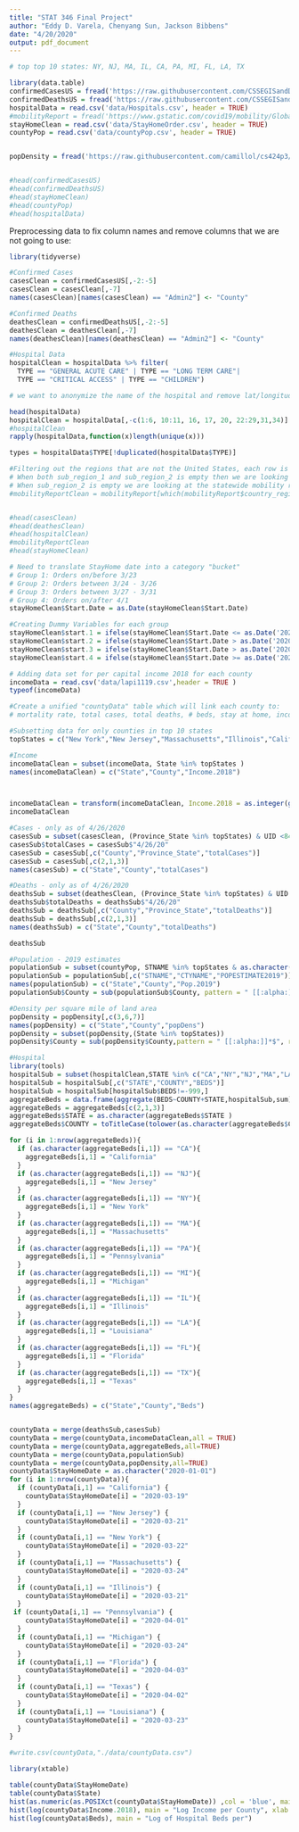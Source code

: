 ```yaml
---
title: "STAT 346 Final Project"
author: "Eddy D. Varela, Chenyang Sun, Jackson Bibbens"
date: "4/20/2020"
output: pdf_document
---
```


```r

# top top 10 states: NY, NJ, MA, IL, CA, PA, MI, FL, LA, TX

library(data.table)
confirmedCasesUS = fread('https://raw.githubusercontent.com/CSSEGISandData/COVID-19/master/csse_covid_19_data/csse_covid_19_time_series/time_series_covid19_confirmed_US.csv')
confirmedDeathsUS = fread('https://raw.githubusercontent.com/CSSEGISandData/COVID-19/master/csse_covid_19_data/csse_covid_19_time_series/time_series_covid19_deaths_US.csv')
hospitalData = read.csv('data/Hospitals.csv', header = TRUE)
#mobilityReport = fread('https://www.gstatic.com/covid19/mobility/Global_Mobility_Report.csv')
stayHomeClean = read.csv('data/StayHomeOrder.csv', header = TRUE)
countyPop = read.csv('data/countyPop.csv', header = TRUE)


popDensity = fread('https://raw.githubusercontent.com/camillol/cs424p3/master/data/Population-Density%20By%20County.csv')


#head(confirmedCasesUS)
#head(confirmedDeathsUS)
#head(stayHomeClean)
#head(countyPop)
#head(hospitalData)

```

Preprocessing data to fix column names and remove columns that we are not going to use:
```r
library(tidyverse)

#Confirmed Cases
casesClean = confirmedCasesUS[,-2:-5]
casesClean = casesClean[,-7]
names(casesClean)[names(casesClean) == "Admin2"] <- "County"

#Confirmed Deaths
deathesClean = confirmedDeathsUS[,-2:-5]
deathesClean = deathesClean[,-7]
names(deathesClean)[names(deathesClean) == "Admin2"] <- "County"

#Hospital Data
hospitalClean = hospitalData %>% filter(
  TYPE == "GENERAL ACUTE CARE" | TYPE == "LONG TERM CARE"|
  TYPE == "CRITICAL ACCESS" | TYPE == "CHILDREN")

# we want to anonymize the name of the hospital and remove lat/longitude data, and other id and columns where all the values are the same. We have also removed hospitals that would not be treating people who are infected with the virus.

head(hospitalData)
hospitalClean = hospitalData[,-c(1:6, 10:11, 16, 17, 20, 22:29,31,34)]
#hospitalClean
rapply(hospitalData,function(x)length(unique(x)))

types = hospitalData$TYPE[!duplicated(hospitalData$TYPE)]

#Filtering out the regions that are not the United States, each row is a day where the columns represent the %change  from baseline in different categories such as retail, transit, parks, etc...
# When both sub_region_1 and sub_region_2 is empty then we are looking at the whole US
# When sub_region_2 is empty we are looking at the statewide mobility report, I am keeping these in for future use cases.
#mobilityReportClean = mobilityReport[which(mobilityReport$country_region=='United States')]


#head(casesClean)
#head(deathesClean)
#head(hospitalClean)
#mobilityReportClean
#head(stayHomeClean)
```



```r
# Need to translate StayHome date into a category "bucket" 
# Group 1: Orders on/before 3/23
# Group 2: Orders between 3/24 - 3/26
# Group 3: Orders between 3/27 - 3/31
# Group 4: Orders on/after 4/1
stayHomeClean$Start.Date = as.Date(stayHomeClean$Start.Date)

#Creating Dummy Variables for each group
stayHomeClean$start.1 = ifelse(stayHomeClean$Start.Date <= as.Date('2020-03-23'),1,0)
stayHomeClean$start.2 = ifelse(stayHomeClean$Start.Date > as.Date('2020-03-23') & stayHomeClean$Start.Date <= as.Date('2020-03-26') ,1,0)
stayHomeClean$start.3 = ifelse(stayHomeClean$Start.Date > as.Date('2020-03-26') & stayHomeClean$Start.Date <= as.Date('2020-03-31'),1,0)
stayHomeClean$start.4 = ifelse(stayHomeClean$Start.Date >= as.Date('2020-04-01'),1,0)

```

```r
# Adding data set for per capital income 2018 for each county
incomeData = read.csv('data/lapi1119.csv',header = TRUE )
typeof(incomeData)
```

```r
#Create a unified "countyData" table which will link each county to: 
# mortality rate, total cases, total deaths, # beds, stay at home, income, population density

#Subsetting data for only counties in top 10 states
topStates = c("New York","New Jersey","Massachusetts","Illinois","California","Pennsylvania", "Michigan", "Florida","Louisiana", "Texas")

#Income
incomeDataClean = subset(incomeData, State %in% topStates )
names(incomeDataClean) = c("State","County","Income.2018")



incomeDataClean = transform(incomeDataClean, Income.2018 = as.integer(gsub(",","",Income.2018)))
incomeDataClean

#Cases - only as of 4/26/2020
casesSub = subset(casesClean, (Province_State %in% topStates) & UID <84060000)
casesSub$totalCases = casesSub$"4/26/20"
casesSub = casesSub[,c("County","Province_State","totalCases")]
casesSub = casesSub[,c(2,1,3)]
names(casesSub) = c("State","County","totalCases")

#Deaths - only as of 4/26/2020
deathsSub = subset(deathesClean, (Province_State %in% topStates) & UID <84060000)
deathsSub$totalDeaths = deathsSub$"4/26/20"
deathsSub = deathsSub[,c("County","Province_State","totalDeaths")]
deathsSub = deathsSub[,c(2,1,3)]
names(deathsSub) = c("State","County","totalDeaths")

deathsSub

#Population - 2019 estimates
populationSub = subset(countyPop, STNAME %in% topStates & as.character(STNAME)!=as.character(CTYNAME))
populationSub = populationSub[,c("STNAME","CTYNAME","POPESTIMATE2019")]
names(populationSub) = c("State","County","Pop.2019")
populationSub$County = sub(populationSub$County, pattern = " [[:alpha:]]*$", replacement = "")

#Density per square mile of land area
popDensity = popDensity[,c(3,6,7)]
names(popDensity) = c("State","County","popDens")
popDensity = subset(popDensity,(State %in% topStates))
popDensity$County = sub(popDensity$County,pattern = " [[:alpha:]]*$", replacement = "")

#Hospital 
library(tools)
hospitalSub = subset(hospitalClean,STATE %in% c("CA","NY","NJ","MA","LA","TX","MI","IL","FL","PA"))
hospitalSub = hospitalSub[,c("STATE","COUNTY","BEDS")]
hospitalSub = hospitalSub[hospitalSub$BEDS!=-999,]
aggregateBeds = data.frame(aggregate(BEDS~COUNTY+STATE,hospitalSub,sum))
aggregateBeds = aggregateBeds[c(2,1,3)]
aggregateBeds$STATE = as.character(aggregateBeds$STATE )
aggregateBeds$COUNTY = toTitleCase(tolower(as.character(aggregateBeds$COUNTY )))

for (i in 1:nrow(aggregateBeds)){
  if (as.character(aggregateBeds[i,1]) == "CA"){
    aggregateBeds[i,1] = "California"
  }
  if (as.character(aggregateBeds[i,1]) == "NJ"){
    aggregateBeds[i,1] = "New Jersey"
  }
  if (as.character(aggregateBeds[i,1]) == "NY"){
    aggregateBeds[i,1] = "New York"
  }
  if (as.character(aggregateBeds[i,1]) == "MA"){
    aggregateBeds[i,1] = "Massachusetts"
  }
  if (as.character(aggregateBeds[i,1]) == "PA"){
    aggregateBeds[i,1] = "Pennsylvania"
  }
  if (as.character(aggregateBeds[i,1]) == "MI"){
    aggregateBeds[i,1] = "Michigan"
  }
  if (as.character(aggregateBeds[i,1]) == "IL"){
    aggregateBeds[i,1] = "Illinois"
  }
  if (as.character(aggregateBeds[i,1]) == "LA"){
    aggregateBeds[i,1] = "Louisiana"
  }
  if (as.character(aggregateBeds[i,1]) == "FL"){
    aggregateBeds[i,1] = "Florida"
  }
  if (as.character(aggregateBeds[i,1]) == "TX"){
    aggregateBeds[i,1] = "Texas"
  }
}
names(aggregateBeds) = c("State","County","Beds")


countyData = merge(deathsSub,casesSub)
countyData = merge(countyData,incomeDataClean,all = TRUE)
countyData = merge(countyData,aggregateBeds,all=TRUE)
countyData = merge(countyData,populationSub)
countyData = merge(countyData,popDensity,all=TRUE)
countyData$StayHomeDate = as.character("2020-01-01")
for (i in 1:nrow(countyData)){
  if (countyData[i,1] == "California") {
    countyData$StayHomeDate[i] = "2020-03-19"
  }
  if (countyData[i,1] == "New Jersey") {
    countyData$StayHomeDate[i] = "2020-03-21"
  }
  if (countyData[i,1] == "New York") {
    countyData$StayHomeDate[i] = "2020-03-22"
  }
  if (countyData[i,1] == "Massachusetts") {
    countyData$StayHomeDate[i] = "2020-03-24"
  }
  if (countyData[i,1] == "Illinois") {
    countyData$StayHomeDate[i] = "2020-03-21"
  }
 if (countyData[i,1] == "Pennsylvania") {
    countyData$StayHomeDate[i] = "2020-04-01"
  }
  if (countyData[i,1] == "Michigan") {
    countyData$StayHomeDate[i] = "2020-03-24"
  }
  if (countyData[i,1] == "Florida") {
    countyData$StayHomeDate[i] = "2020-04-03"
  }
  if (countyData[i,1] == "Texas") {
    countyData$StayHomeDate[i] = "2020-04-02"
  }
  if (countyData[i,1] == "Louisiana") {
    countyData$StayHomeDate[i] = "2020-03-23"
  }
}

#write.csv(countyData,"./data/countyData.csv")
```


```r
library(xtable)

table(countyData$StayHomeDate)
table(countyData$State)
hist(as.numeric(as.POSIXct(countyData$StayHomeDate)) ,col = 'blue', main = "Stay Homer Order Announced", xlab = "Unix Timestamp, left is earlier, right is later")
hist(log(countyData$Income.2018), main = "Log Income per County", xlab = "Median Income")
hist(log(countyData$Beds), main = "Log of Hospital Beds per")
```




